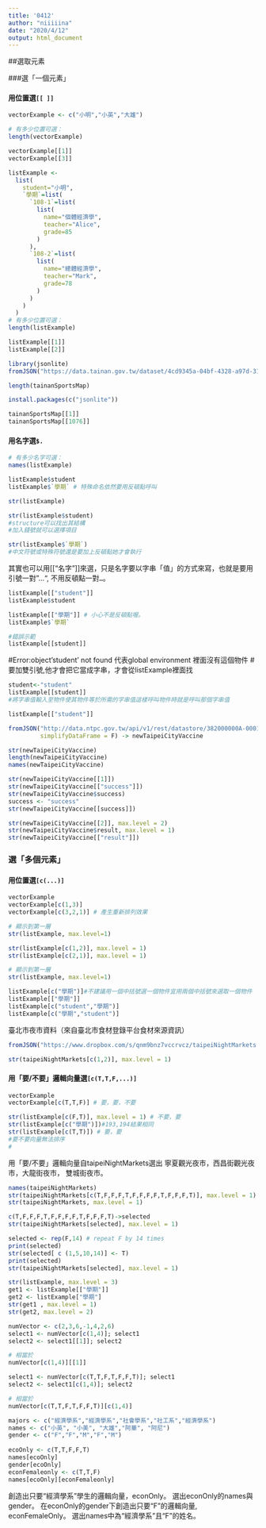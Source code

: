 ```yaml
---
title: '0412'
author: "niiiiina"
date: "2020/4/12"
output: html_document
---
```

##選取元素

###選「一個元素」

#### 用位置選`[[ ]]`{#chooseByPosition}

```r
vectorExample <- c("小明","小英","大雄")

# 有多少位置可選：
length(vectorExample)
```

```r
vectorExample[[1]]
vectorExample[[3]]
```

```r
listExample <- 
  list(
    student="小明",
    `學期`=list(
      `108-1`=list(
        list(
          name="個體經濟學",
          teacher="Alice",
          grade=85
        )
      ),
      `108-2`=list(
        list(
          name="總體經濟學",
          teacher="Mark",
          grade=78
        )
      )
    )
  )
# 有多少位置可選：
length(listExample)
```

```r
listExample[[1]]
listExample[[2]]
```

```r
library(jsonlite)
fromJSON("https://data.tainan.gov.tw/dataset/4cd9345a-04bf-4328-a97d-314ff78b4763/resource/afc025fc-1ef4-447c-b785-a680391d0ca1/download/tnsport2.json", simplifyDataFrame = F) -> tainanSportsMap

length(tainanSportsMap)
```
```r
install.packages(c("jsonlite"))
```

```r
tainanSportsMap[[1]]
tainanSportsMap[[1076]]
```

#### 用名字選`$.`{-}

```r
# 有多少名字可選：
names(listExample)
```

```r
listExample$student
listExample$`學期` # 特殊命名依然要用反頓點呼叫
```

```r
str(listExample)
```

```r
str(listExample$student)
#structure可以找出其結構
#加入錢號就可以選擇項目
```

```r
str(listExample$`學期`)
#中文符號或特殊符號還是要加上反頓點她才會執行
```

其實也可以用[["名字"]]來選，只是名字要以字串「值」的方式來寫，也就是要用引號一對"…", 不用反頓點一對`…`。


```r
listExample[["student"]]
listExample$student

listExample[["學期"]] # 小心不是反頓點喔。
listExample$`學期`
```

```r
#錯誤示範
listExample[[student]]

```
#Error:object'student' not found 代表global environment 裡面沒有這個物件
#要加雙引號,他才會把它當成字串，才會從listExample裡面找
 
```r
student<-"student"
listExample[[student]]
#將字串值輸入至物件使其物件等於所需的字串值這樣呼叫物件時就是呼叫那個字串值
```
```r
listExample[["student"]]
```


```r
fromJSON("http://data.ntpc.gov.tw/api/v1/rest/datastore/382000000A-000157-002",
         simplifyDataFrame = F) -> newTaipeiCityVaccine
```

```r
str(newTaipeiCityVaccine)
length(newTaipeiCityVaccine)
names(newTaipeiCityVaccine)
```

```r
str(newTaipeiCityVaccine[[1]])
str(newTaipeiCityVaccine[["success"]])
str(newTaipeiCityVaccine$success)
success <- "success"
str(newTaipeiCityVaccine[[success]])

str(newTaipeiCityVaccine[[2]], max.level = 2)
str(newTaipeiCityVaccine$result, max.level = 1)
str(newTaipeiCityVaccine[["result"]])
```

### 選「多個元素」

#### 用位置選`[c(...)]`{-}

```r
vectorExample
vectorExample[c(1,3)]
vectorExample[c(3,2,1)] # 產生重新排列效果
```

```r
# 顯示到第一層
str(listExample, max.level=1)

str(listExample[c(1,2)], max.level = 1)
str(listExample[c(2,1)], max.level = 1)
```


```r
# 顯示到第一層
str(listExample, max.level=1)

listExample[c("學期")]#不建議用一個中括號選一個物件宜用兩個中括號來選取一個物件
listExample[["學期"]]
listExample[c("student","學期")]
listExample[c("學期","student")]
```

臺北市夜市資料（來自臺北市食材登錄平台食材來源資訊）
```r
fromJSON("https://www.dropbox.com/s/qnm9bnz7vccrvcz/taipeiNightMarkets.json?dl=1", simplifyDataFrame = F) -> taipeiNightMarkets

str(taipeiNightMarkets[c(1,2)], max.level = 1)
```

#### 用「要/不要」邏輯向量選`[c(T,T,F,...)]`{-}

```r
vectorExample
vectorExample[c(T,T,F)] # 要，要，不要
```

```r
str(listExample[c(F,T)], max.level = 1) # 不要，要
str(listExample[c("學期")])#193,194結果相同
str(listExample[c(T,T)]) # 要，要
#要不要向量無法排序
#
```

用「要/不要」邏輯向量自taipeiNightMarkets選出 寧夏觀光夜市，西昌街觀光夜市，大龍街夜市， 雙城街夜市。

```r
names(taipeiNightMarkets)
str(taipeiNightMarkets[c(T,F,F,F,T,F,F,F,F,T,F,F,F,T)], max.level = 1)
str(taipeiNightMarkets, max.level = 1)

c(T,F,F,F,T,F,F,F,F,T,F,F,F,T)->selected
str(taipeiNightMarkets[selected], max.level = 1)
```

```r
selected <- rep(F,14) # repeat F by 14 times
print(selected)
str(selected[ c (1,5,10,14)] <- T)
print(selected)
str(taipeiNightMarkets[selected], max.level = 1)
```

```r
str(listExample, max.level = 3)
get1 <- listExample[["學期"]]
get2 <- listExample["學期"]
str(get1 , max.level = 1)
str(get2, max.level = 2)
```

```r
numVector <- c(2,3,6,-1,4,2,6)
select1 <- numVector[c(1,4)]; select1
select2 <- select1[[1]]; select2

# 相當於
numVector[c(1,4)][[1]]
```

```r
select1 <- numVector[c(T,T,F,T,F,F,T)]; select1
select2 <- select1[c(1,4)]; select2

# 相當於
numVector[c(T,T,F,T,F,F,T)][c(1,4)]
```


```r
majors <- c("經濟學系","經濟學系","社會學系","社工系","經濟學系")
names <- c("小英", "小美", "大雄","阿華", "阿尼")
gender <- c("F","F","M","F","M")
  
ecoOnly <- c(T,T,F,F,T)
names[ecoOnly]
gender[ecoOnly]
econFemaleonly <- c(T,T,F)
names[ecoOnly][econFemaleonly]
```
創造出只要“經濟學系”學生的邏輯向量，econOnly。
選出econOnly的names與gender。
在econOnly的gender下創造出只要“F”的邏輯向量, econFemaleOnly。
選出names中為“經濟學系”且“F”的姓名。


